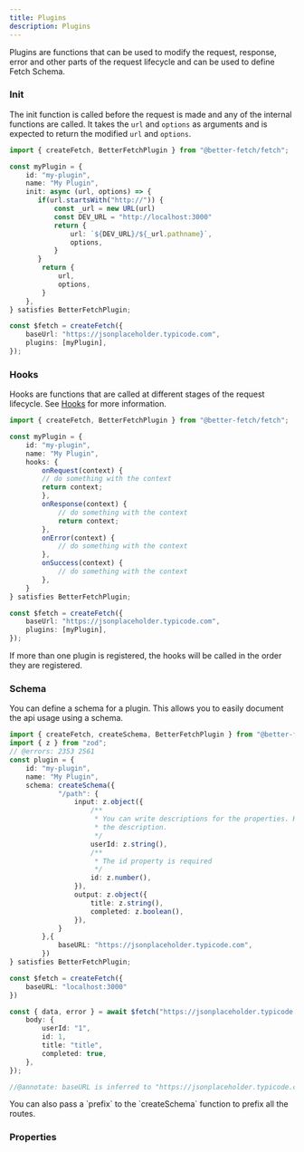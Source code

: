 ```yaml
---
title: Plugins 
description: Plugins
---
```


Plugins are functions that can be used to modify the request, response, error and other parts of the request lifecycle and can be used to define <Link href="/docs/fetch-schema">Fetch Schema</Link>.


### Init

The init function is called before the request is made and any of the internal functions are called. It takes the `url` and `options` as arguments and is expected to return the modified `url` and `options`.

```ts twoslash title="fetch.ts"
import { createFetch, BetterFetchPlugin } from "@better-fetch/fetch";

const myPlugin = {
    id: "my-plugin",
    name: "My Plugin",
    init: async (url, options) => {
       if(url.startsWith("http://")) {
           const _url = new URL(url)
           const DEV_URL = "http://localhost:3000"
           return {
               url: `${DEV_URL}/${_url.pathname}`,
               options,
           }
       }
        return {
            url,
            options,
        }
    },
} satisfies BetterFetchPlugin;

const $fetch = createFetch({
    baseUrl: "https://jsonplaceholder.typicode.com",
    plugins: [myPlugin],
});
```

### Hooks

Hooks are functions that are called at different stages of the request lifecycle. See [Hooks](/docs/hooks) for more information.


```ts twoslash title="fetch.ts"
import { createFetch, BetterFetchPlugin } from "@better-fetch/fetch";

const myPlugin = {
    id: "my-plugin",
    name: "My Plugin",
    hooks: {
        onRequest(context) {
        // do something with the context
        return context;
        },
        onResponse(context) {
            // do something with the context
            return context;
        },
        onError(context) {
            // do something with the context
        },
        onSuccess(context) {
            // do something with the context
        },
    }
} satisfies BetterFetchPlugin;

const $fetch = createFetch({
    baseUrl: "https://jsonplaceholder.typicode.com",
    plugins: [myPlugin],
});
```

<Callout type="info">
    If more than one plugin is registered, the hooks will be called in the order they are registered.
</Callout>

### Schema

You can define a schema for a plugin. This allows you to easily document the api usage using a schema.

```ts twoslash title="fetch.ts"
import { createFetch, createSchema, BetterFetchPlugin } from "@better-fetch/fetch";
import { z } from "zod";
// @errors: 2353 2561
const plugin = {
    id: "my-plugin",
    name: "My Plugin",
    schema: createSchema({
            "/path": {
                input: z.object({
                    /**
                     * You can write descriptions for the properties. Hover over the property to see 
                     * the description.
                     */
                    userId: z.string(),
                    /**
                     * The id property is required
                     */
                    id: z.number(),
                }),
                output: z.object({
                    title: z.string(),
                    completed: z.boolean(),
                }),
            }
        },{
            baseURL: "https://jsonplaceholder.typicode.com",
        })
} satisfies BetterFetchPlugin;

const $fetch = createFetch({    
    baseURL: "localhost:3000"
})

const { data, error } = await $fetch("https://jsonplaceholder.typicode.com/path", {
    body: {
        userId: "1",
        id: 1,
        title: "title",
        completed: true,
    },
});

//@annotate: baseURL is inferred to "https://jsonplaceholder.typicode.com"
```
<Callout type="info">
    You can also pass a `prefix` to the `createSchema` function to prefix all the routes.
</Callout>

### Properties
<AutoTypeTable path="./lib/better-fetch-options.ts" name="BetterFetchPlugin" />
